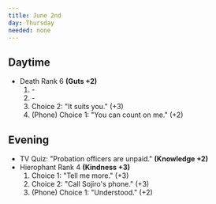 ```yaml
---
title: June 2nd
day: Thursday
needed: none
---
```


## Daytime
- Death Rank 6 **(Guts +2)**
    1. \-
    1. \-
    1. Choice 2: "It suits you." (+3)
    1. (Phone) Choice 1: "You can count on me." (+2)

## Evening
- TV Quiz: "Probation officers are unpaid." **(Knowledge +2)**
- Hierophant Rank 4 **(Kindness +3)**
    1. Choice 1: "Tell me more." (+3)
    1. Choice 2: "Call Sojiro's phone." (+3)
    1. (Phone) Choice 1: "Understood." (+2)